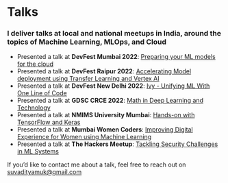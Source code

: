 # Talks

### I deliver talks at local and national meetups in India, around the topics of Machine Learning, MLOps, and Cloud


- Presented a talk at **DevFest Mumbai 2022**: [Preparing your ML models for the cloud](http://bit.ly/cloud-ml-22)
- Presented a talk at **DevFest Raipur 2022**: [Accelerating Model deployment using Transfer Learning and Vertex AI](http://bit.ly/tf-vertex-ai)
- Presented a talk at **DevFest New Delhi 2022**: [Ivy - Unifying ML With One Line of Code](http://bit.ly/ivy-gdg-devfest)
- Presented a talk at **GDSC CRCE 2022**: [Math in Deep Learning and Technology](http://bit.ly/math-day-frce)
- Presented a talk at **NMIMS University Mumbai**: [Hands-on with TensorFlow and Keras](http://bit.ly/keras-hands-on)
- Presented a talk at **Mumbai Women Coders**: [Improving Digital Experience for Women using Machine Learning](http://bit.ly/women-ml-text)
- Presented a talk at **The Hackers Meetup**: [Tackling Security Challenges in ML Systems](http://bit.ly/tackling-ml-security)


If you'd like to contact me about a talk, feel free to reach out on [suvadityamuk@gmail.com](mailto:suvadityamuk@gmail.com)